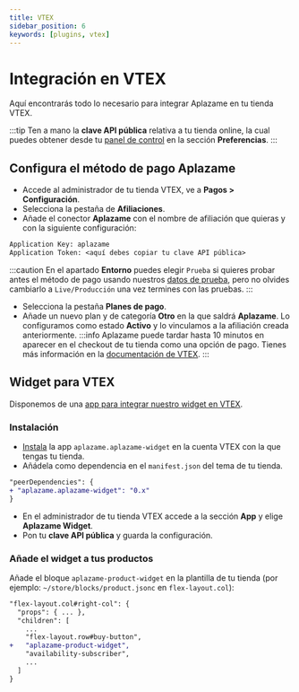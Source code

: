 ```yaml
---
title: VTEX
sidebar_position: 6
keywords: [plugins, vtex]
---
```

# Integración en VTEX
Aquí encontrarás todo lo necesario para integrar Aplazame en tu tienda VTEX.

:::tip
  Ten a mano la **clave API pública** relativa a tu tienda online, la cual puedes obtener desde tu [panel de control](https://vendors.aplazame.com/) en la sección **Preferencias**.
:::

## Configura el método de pago Aplazame
- Accede al administrador de tu tienda VTEX, ve a **Pagos > Configuración**.
- Selecciona la pestaña de **Afiliaciones**.
- Añade el conector **Aplazame** con el nombre de afiliación que quieras y con la siguiente configuración:
```diff
Application Key: aplazame
Application Token: <aquí debes copiar tu clave API pública>
```
:::caution
  En el apartado **Entorno** puedes elegir `Prueba` si quieres probar antes el método de pago usando nuestros [datos de prueba](../../api/test-environment/test-data/), pero no olvides cambiarlo a `Live/Producción` una vez termines con las pruebas.
:::

- Selecciona la pestaña **Planes de pago**.
- Añade un nuevo plan y de categoría **Otro** en la que saldrá **Aplazame**. Lo configuramos como estado **Activo** y lo vinculamos a la afiliación creada anteriormente.
:::info
  Aplazame puede tardar hasta 10 minutos en aparecer en el checkout de tu tienda como una opción de pago. Tienes más información en la [documentación de VTEX](https://help.vtex.com/es/tutorial/configurar-pago-con-aplazame--3v2uLgnOZ1dSE9AnhpDt3s).
:::

## Widget para VTEX
Disponemos de una [app para integrar nuestro widget en VTEX](https://github.com/aplazame/vtex-widget-app).

### Instalación
- [Instala](https://developers.vtex.com/docs/guides/vtex-io-documentation-installing-an-app) la app `aplazame.aplazame-widget` en la cuenta VTEX con la que tengas tu tienda.
- Añádela como dependencia en el `manifest.json` del tema de tu tienda.
```diff
"peerDependencies": {
+ "aplazame.aplazame-widget": "0.x"
}
```
- En el administrador de tu tienda VTEX accede a la sección **App** y elige **Aplazame Widget**.
- Pon tu **clave API pública** y guarda la configuración.

### Añade el widget a tus productos
Añade el bloque `aplazame-product-widget` en la plantilla de tu tienda (por ejemplo: `~/store/blocks/product.jsonc` en `flex-layout.col`):
```diff
"flex-layout.col#right-col": {
  "props": { ... },
  "children": [
    ...
    "flex-layout.row#buy-button",
+   "aplazame-product-widget",
    "availability-subscriber",
    ...
  ]
}
```
